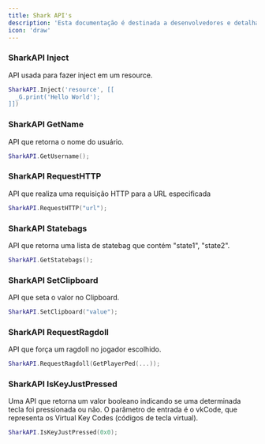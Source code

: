 ```yaml
---
title: Shark API's
description: 'Esta documentação é destinada a desenvolvedores e detalha as APIs disponíveis no Executor do Shark.'
icon: 'draw'
---
```



### SharkAPI Inject
API usada para fazer inject em um resource.
```lua HelloWorld.lua
SharkAPI.Inject('resource', [[
  _G.print('Hello World');
]])
```

### SharkAPI GetName
API que retorna o nome do usuário.
```lua GetName.lua
SharkAPI.GetUsername();
```

### SharkAPI RequestHTTP
API que realiza uma requisição HTTP para a URL especificada
```lua RequestHTTP.lua
SharkAPI.RequestHTTP("url");
```

### SharkAPI Statebags
API que retorna uma lista de statebag que contém "state1", "state2".
```lua Statebags.lua
SharkAPI.GetStatebags();
```

### SharkAPI SetClipboard
API que seta o valor no Clipboard.
```lua SetClipboard.lua
SharkAPI.SetClipboard("value");
```
### SharkAPI RequestRagdoll
API que força um ragdoll no jogador escolhido.
```lua RequestRagdoll.lua
SharkAPI.RequestRagdoll(GetPlayerPed(...));
```

### SharkAPI IsKeyJustPressed
Uma API que retorna um valor booleano indicando se uma determinada tecla foi pressionada ou não. O parâmetro de entrada é o vkCode, que representa os Virtual Key Codes (códigos de tecla virtual).
```lua IsKeyJustPressed.lua
SharkAPI.IsKeyJustPressed(0x0);
```